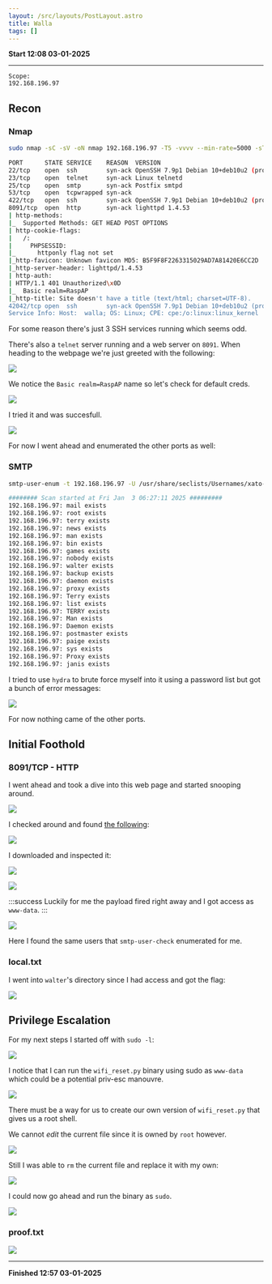 ```yaml
---
layout: /src/layouts/PostLayout.astro
title: Walla
tags: []
---
```

**Start 12:08 03-01-2025**

---
```
Scope:
192.168.196.97
```
## Recon

### Nmap

```bash
sudo nmap -sC -sV -oN nmap 192.168.196.97 -T5 -vvvv --min-rate=5000 -sT -p-

PORT      STATE SERVICE    REASON  VERSION
22/tcp    open  ssh        syn-ack OpenSSH 7.9p1 Debian 10+deb10u2 (protocol 2.0)
23/tcp    open  telnet     syn-ack Linux telnetd
25/tcp    open  smtp       syn-ack Postfix smtpd
53/tcp    open  tcpwrapped syn-ack
422/tcp   open  ssh        syn-ack OpenSSH 7.9p1 Debian 10+deb10u2 (protocol 2.0)
8091/tcp  open  http       syn-ack lighttpd 1.4.53
| http-methods: 
|_  Supported Methods: GET HEAD POST OPTIONS
| http-cookie-flags: 
|   /: 
|     PHPSESSID: 
|_      httponly flag not set
|_http-favicon: Unknown favicon MD5: B5F9F8F2263315029AD7A81420E6CC2D
|_http-server-header: lighttpd/1.4.53
| http-auth: 
| HTTP/1.1 401 Unauthorized\x0D
|_  Basic realm=RaspAP
|_http-title: Site doesn't have a title (text/html; charset=UTF-8).
42042/tcp open  ssh        syn-ack OpenSSH 7.9p1 Debian 10+deb10u2 (protocol 2.0)
Service Info: Host:  walla; OS: Linux; CPE: cpe:/o:linux:linux_kernel
```

For some reason there's just 3 SSH services running which seems odd.

There's also a `telnet` server running and a web server on `8091`. When heading to the webpage we're just greeted with the following:

![](../../../assets/2c924cdc670818a65ca567001d7b8322.png)

We notice the `Basic realm=RaspAP` name so let's check for default creds.



![](../../../assets/6691a90e9e423e47b2b4066d0ef26e71.png)

I tried it and was succesfull.

![](../../../assets/7a2d5c2729c5a45420868673118b4339.png)

For now I went ahead and enumerated the other ports as well:


### SMTP

```bash
smtp-user-enum -t 192.168.196.97 -U /usr/share/seclists/Usernames/xato-net-10-million-usernames.txt 

######## Scan started at Fri Jan  3 06:27:11 2025 #########
192.168.196.97: mail exists
192.168.196.97: root exists
192.168.196.97: terry exists
192.168.196.97: news exists
192.168.196.97: man exists
192.168.196.97: bin exists
192.168.196.97: games exists
192.168.196.97: nobody exists
192.168.196.97: walter exists
192.168.196.97: backup exists
192.168.196.97: daemon exists
192.168.196.97: proxy exists
192.168.196.97: Terry exists
192.168.196.97: list exists
192.168.196.97: TERRY exists
192.168.196.97: Man exists
192.168.196.97: Daemon exists
192.168.196.97: postmaster exists
192.168.196.97: paige exists
192.168.196.97: sys exists
192.168.196.97: Proxy exists
192.168.196.97: janis exists
```

I tried to use `hydra` to brute force myself into it using a password list but got a bunch of error messages:

![](../../../assets/f4089d3085c5f369c0a1031920af4ee8.png)

For now nothing came of the other ports.

## Initial Foothold

### 8091/TCP - HTTP

I went ahead and took a dive into this web page and started snooping around.

![](../../../assets/6dce9b792428987ed8a6c8c59ac9543b.png)

I checked around and found [the following](https://github.com/gerbsec/CVE-2020-24572-POC):

![](../../../assets/ca6867e36693a689454ef8e5d94e6b23.png)

I downloaded and inspected it:

![](../../../assets/34cfe6f8d8bfd9e4ed6a24cc5d0b1172.png)

![](../../../assets/dd9d05139e3d37b5adf457d8f61ca420.png)

:::success
Luckily for me the payload fired right away and I got access as `www-data`.
:::

![](../../../assets/1acda7c6c4284bf78561588ac631b5e3.png)

Here I found the same users that `smtp-user-check` enumerated for me.

### local.txt

I went into `walter`'s directory since I had access and got the flag:

![](../../../assets/31810a556e214bf6e8d630ad02bef183.png)


## Privilege Escalation

For my next steps I started off with `sudo -l`:

![](../../../assets/6261a0937e2cbf53c0b9489e93de0f3b.png)

I notice that I can run the `wifi_reset.py` binary using sudo as `www-data` which could be a potential priv-esc manouvre.

![](../../../assets/b8e6863d80dd2ec7802026d6f05d164b.png)

There must be a way for us to create our own version of `wifi_reset.py` that gives us a root shell.

We cannot *edit* the current file since it is owned by `root` however.

![](../../../assets/0f1983869dde4f436af57ea6fea28a53.png)

Still I was able to `rm` the current file and replace it with my own:

![](../../../assets/39fe635469881327a3e1d2d97647da5a.png)

I could now go ahead and run the binary as `sudo`.

![](../../../assets/4cf8d37eb0a73c46944aab31cd8f36e7.png)


### proof.txt

![](../../../assets/d0066e1c3bbf581805b75fedadf088e3.png)

---

**Finished 12:57 03-01-2025**

[^Links]: [[OSCP Prep]] 
